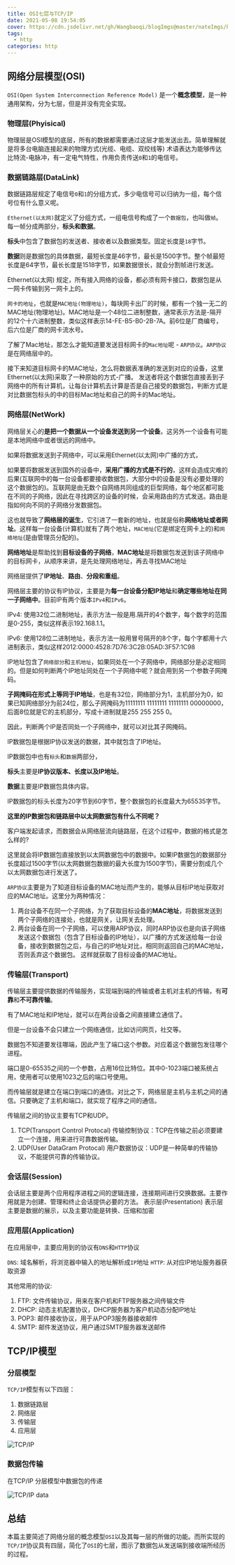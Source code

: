 ```yaml
---
title: OSI七层与TCP/IP
date: 2021-05-08 19:54:05
cover: https://cdn.jsdelivr.net/gh/Wangbaoqi/blogImgs@master/nateImgs/html/html-cover-ele.png
tags: 
  - http
categories: http
---
```



## 网络分层模型(OSI)

`OSI(Open System Interconnection Reference Model)` 是一个**概念模型**，是一种通用架构，分为七层，但是并没有完全实现。

### 物理层(Phyisical)

物理层是OSI模型的底层，所有的数据都需要通过这层才能发送出去。简单理解就是将多台电脑连接起来的物理方式(光缆、电缆、双绞线等)
术语表达为能够传达比特流-电脉冲，有一定电气特性，作用负责传送`0`和`1`的电信号。

### 数据链路层(DataLink)

数据链路层规定了电信号`0`和`1`的分组方式，多少电信号可以归纳为一组，每个信号位有什么意义呢。 

`Ethernet(以太网)`就定义了分组方式，一组电信号构成了一个`数据包`，也叫做`帧`。每一帧分成两部分，**标头和数据**。

**标头**中包含了数据包的发送者、接收者以及数据类型。固定长度是`18`字节。

**数据**则是数据包的具体数据，最短长度是46字节，最长是1500字节。整个帧最短长度是64字节，最长长度是1518字节，如果数据很长，就会分割帧进行发送。

Ethernet(以太网) 规定，所有接入网络的设备，都必须有网卡接口，数据包是从一网卡传输到另一网卡上的。

`网卡的地址`，也就是`MAC地址(物理地址)`，每块网卡出厂的时候，都有一个独一无二的MAC地址(物理地址)。MAC地址是一个48位二进制整数，通常表示方法是-隔开的12个十六进制整数，类似这样表示14-FE-B5-B0-2B-7A。前6位是厂商编号，后六位是厂商的网卡流水号。

了解了Mac地址，那怎么才能知道要发送目标网卡的`Mac地址`呢 - `ARP协议`。`ARP协议`是在网络层中的。

接下来知道目标网卡的MAC地址，怎么将数据表准确的发送到对应的设备，这里Ethernet(以太网)采取了一种原始的方式-广播。 发送者将这个数据包直接丢到子网络中的所有计算机，让每台计算机去计算是否是自己接受的数据包，判断方式是对比数据包标头的中的目标Mac地址和自己的网卡的Mac地址。

### 网络层(NetWork)

网络层关心的**是把一个数据从一个设备发送到另一个设备**。这另外一个设备有可能是本地网络中或者很远的网络中。

如果将数据发送到子网络中，可以采用Ethernet(以太网)中广播的方式，

如果要将数据发送到国外的设备中，**采用广播的方式是不行的**，这样会造成灾难的后果(互联网中的每一台设备都要接收数据包，大部分中的设备是没有必要处理的这个数据包的)。互联网是由无数个自网络共同组成的巨型网络，每个地区都可能在不同的子网络，因此在寻找跨区的设备的时候，会采用路由的方式发送。路由是指如何向不同的子网络分发数据包。

这也就导致了**网络层的诞生**，它引进了一套新的地址，也就是俗称**网络地址或者网址**。这样每一台设备(计算机)就有了两个地址，`MAC地址`(它是绑定在网卡上的)和`网络地址`(是由管理员分配的)。

**网络地址**是帮助找到**目标设备的子网络**，**MAC地址**是将数据包发送到该子网络中的目标网卡，从顺序来讲，是先处理网络地址，再去寻找MAC地址

网络层提供了**IP地址**、**路由**、**分段和重组**。

网络层主要的协议有IP协议，主要是为**每一台设备分配IP地址**和**确定哪些地址在同一子网络中**。目前IP有两个版本`IPv4`和`IPv6`。

IPv4: 使用32位二进制地址，表示方法一般是用.隔开的4个数字，每个数字的范围是0-255，类似这样表示192.168.1.1。 

IPv6: 使用128位二进制地址，表示方法一般用冒号隔开的8个字，每个字都用十六进制表示，类似这样2012:0000:4528:7D76:3C2B:05AD:3F57:1C98

IP地址包含了`网络部分`和`主机地址`，如果同处在一个子网络中，网络部分是必定相同的。但是如何判断两个IP地址同处在一个子网络中呢？就会用到另一个参数子网掩码。

**子网掩码在形式上等同于IP地址**，也是有32位，网络部分为1，主机部分为0，如果已知网络部分为前24位，那么子网掩码为11111111 11111111 11111111 00000000，后面8位就是它的主机部分，写成十进制就是255 255 255 0。

因此，判断两个IP是否同处一个子网络中，就可以对比其子网掩码。

IP数据包是根据IP协议发送的数据，其中就包含了IP地址。

IP数据包中也有`标头`和`数据`两部分，

**标头**主要是**IP协议版本、长度以及IP地址**。

**数据**主要是IP数据包具体内容。

IP数据包的标头长度为20字节到60字节，整个数据包的长度最大为65535字节。

**这里的IP数据包和链路层中以太网数据包有什么不同呢？** 

客户端发起请求，而数据会从网络层流向链路层，在这个过程中，数据的格式是怎么样的? 

这里就会将IP数据包直接放到以太网数据包中的数据中。如果IP数据包的数据部分长度超过1500字节(以太网数据包数据的最大长度为1500字节)，需要分割成几个以太网数据包进行发送了。

`ARP协议`主要是为了知道目标设备的MAC地址而产生的，能够从目标IP地址获取对应的MAC地址。这里分为两种情况：

1. 两台设备不在同一个子网络，为了获取目标设备的**MAC地址**，将数据发送到两个子网络的连接处，也就是网关，让网关去处理。
2. 两台设备在同一个子网络，可以使用ARP协议，同时ARP协议也是向该子网络发送这个数据包（包含了目标设备的IP地址），以广播的方式发送给每一台设备，接收到数据包之后，与自己的IP地址对比，相同则返回自己的MAC地址，否则丢弃这个数据包。
这样就获取了目标设备的MAC地址。

### 传输层(Transport)

传输层主要提供数据的传输服务，实现端到端的传输或者主机对主机的传输，有**可靠**和**不可靠传输**。

有了MAC地址和IP地址，就可以在两台设备之间直接建立通信了。

但是一台设备不会只建立一个网络通信，比如访问网页，社交等。

数据包不知道要发往哪端，因此产生了端口这个参数。对应着这个数据包发往哪个进程。

端口是0-65535之间的一个参数，占用16位比特位。其中0-1023端口被系统占用，使用者可以使用1023之后的端口号使用。

而传输层就是建立在端口到端口的通信。对比之下，网络层是主机与主机之间的通信。只要确定了主机和端口，就实现了程序之间的通信。

传输层之间的协议主要有TCP和UDP。
1. TCP(Transport Control Protocal) 传输控制协议：TCP在传输之前必须要建立一个连接，用来进行可靠数据传输。 
2. UDP(User DataGram Protocal) 用户数据协议：UDP是一种简单的传输协议，不能提供可靠的传输协议。

### 会话层(Session)

会话层主要是两个应用程序进程之间的逻辑连接，连接期间进行交换数据。主要作用就是为创建、管理和终止会话提供必要的方法。
表示层(Presentation)
表示层主要是数据的展示，以及主要功能是转换、压缩和加密

### 应用层(Application)

在应用层中，主要应用到的协议有`DNS`和`HTTP`协议

`DNS`: 域名解析，将浏览器中输入的地址解析成`IP`地址
`HTTP`: 从对应IP地址服务器获取资源

其他常用的协议:

1. FTP: 文件传输协议，用来在客户机和FTP服务器之间传输文件
2. DHCP: 动态主机配置协议，DHCP服务器为客户机动态分配IP地址
3. POP3: 邮件接收协议，用于从POP3服务器接收邮件
4. SMTP: 邮件发送协议，用户通过SMTP服务器发送邮件

## TCP/IP模型

### 分层模型

`TCP/IP`模型有以下四层：

1. 数据链路层
2. 网络层
3. 传输层
4. 应用层

![TCP/IP](https://cdn.jsdelivr.net/gh/Wangbaoqi/blogImgs@master/nateImgs/network/tcp_ipModel.png)

### 数据包传输

在TCP/IP 分层模型中数据包的传递

![TCP/IP data](https://cdn.jsdelivr.net/gh/Wangbaoqi/blogImgs@master/nateImgs/netWork/tcp_ip-data.png)

## 总结

本篇主要简述了网络分层的概念模型`OSI`以及其每一层的所做的功能。而所实现的`TCP/IP`协议具有四层，简化了`OSI`的七层，图示了数据包从发送端到接收端所经历的过程。